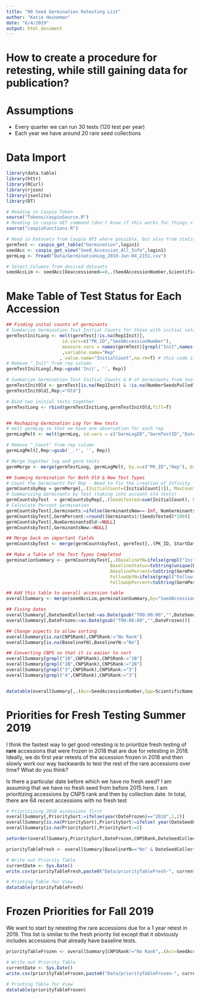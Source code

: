```yaml
---
title: "00 Seed Germination Retesting List"
author: "Katie Heineman"
date: "6/4/2019"
output: html_document
---
```


# How to create a procedure for retesting, while still gaining data for publication?

# Assumptions

+ Every quarter we can run 30 tests (120 test per year)
+ Each year we have around 20 rare seed collections

# Data Import
```r
library(data.table)
library(httr)
library(RCurl)
library(rjson)
library(jsonlite)
library(DT)

# Reading in Caspio Token
source("Tokens/caspioSource.R")
# Reading in caspio GET command (don't know if this works for things > 1000)
source("caspioFunctions.R")

# Read in Datasets from Caspio API where possible, but also from static sources where necessary
germTest <- caspio_get_table("Germination",login1)
seedAcc <- caspio_get_view("Seed_Accession_All_Info",login1)
germLog <- fread("Data/GerminationLog_2019-Jun-04_2151.csv")

# Select Columns from desired datasets
seedAccLim <- seedAcc[Deaccessioned==0,.(SeedAccessionNumber,ScientificName,CNPSRank,LocalityName,DateSeedCollected,MaternalLinesSampled,DateFrozen)]
```

# Make Table of Test Status for Each Accession

```r

## Finding inital counts of germinants
# Summarize Germination Test Initial Counts for those with initial values in the initital count columns (new database format)
germTestInitLong <- melt(germTest[!is.na(Rep1Init)],
                     id.vars=c("PK_ID","SeedAccessionNumber"),
                     measure.vars = names(germTest)[grepl("Init",names(germTest))]
                     ,variable.name="Rep"
                    , value.name="InitialCount",na.rm=T) # this code is not performing correctly
# Remove "_Init" from rep column
germTestInitLong[,Rep:=gsub('Init', '', Rep)]

# Summarize Germination Test Initial Counts & # of Germinants from test in the old format
germTestInitOld <- germTest[is.na(Rep1Init) & !is.na(NumberSeedsPulled),.(PK_ID,SeedAccessionNumber, InitialCount=NumberSeedsPulled,NumGerminantsOld=NumGerminants)]
germTestInitOld[,Rep:="Old"]

# Bind two initial tests together
germTestLong <- rbind(germTestInitLong,germTestInitOld,fill=T)


## Reshaping Germination Log for New tests
# melt germLog so that we have one observation for each rep
germLogMelt <- melt(germLog, id.vars = c("GermLogID","GermTestID","DateChange", names(germLog)[15:18]), measure.vars = names(germLog)[5:14], variable.name="Rep",value.name="measurementCount",na.rm=T)

# Remove "_Count" from rep column
germLogMelt[,Rep:=gsub('_.*', '', Rep)]

# Merge together log and germ tests
germMerge <- merge(germTestLong, germLogMelt, by.x=c("PK_ID","Rep"), by.y=c("GermTestID","Rep"), all.x=T)

## Summing Germination for Both Old & New Test Types
# Count the Germinants Per Rep - Need to fix the creation of Infinity
germCountsbyRep = germMerge[,.(InitialCount=(InitialCount[1]), MaxCount = max(as.numeric(measurementCount),na.rm=T),NumGerminantsOld=NumGerminantsOld[1]), by=c("SeedAccessionNumber","PK_ID", "Rep")] 
# Summarizing Germinants by Test (taking into account old tests)
germCountsbyTest  = germCountsbyRep[,.(SeedsTested=sum(InitialCount), GerminantsNew =sum(MaxCount,na.rm=T),NumGerminantsOld=NumGerminantsOld[1] ), by=c("SeedAccessionNumber","PK_ID")]
# Calculate Percent Germination
germCountsbyTest[,Germinants:=ifelse(GerminantsNew==-Inf, NumGerminantsOld,GerminantsNew)]
germCountsbyTest[,GermPercent:=round((Germinants)/(SeedsTested)*100)]
germCountsbyTest[,NumGerminantsOld:=NULL]
germCountsbyTest[,GerminantsNew:=NULL]

## Merge back on important fields
germCountsbyTest <- merge(germCountsbyTest, germTest[,.(PK_ID, StartDate,FinalDate,TestType, Baseline)], by="PK_ID")

## Make a Table of the Test Types Completed
germinationSummary <- germCountsbyTest[,.(BaselineYN=ifelse(grepl("Initial",toString(TestType)),"Yes","No"), 
                                       BaselineStatus=toString(unique(Baseline[TestType=="Initial"])),
                                       BaselinePercent=toString(GermPercent[TestType=="Initial"]),
                                       FollowUpYN=ifelse(grepl("Follow-up",toString(TestType)),"Yes","No"),
                                       FollowUpPercent=toString(GermPercent[TestType=="Follow-up"])),by="SeedAccessionNumber"]

## Add this table to overall accession table
overallSummary <- merge(seedAccLim,germinationSummary,by="SeedAccessionNumber",all.x=T)

## Fixing dates
overallSummary[,DateSeedCollected:=as.Date(gsub("T00:00:00","",DateSeedCollected))]
overallSummary[,DateFrozen:=as.Date(gsub("T00:00:00","",DateFrozen))]

## Change aspects to allow sorting
overallSummary[is.na(CNPSRank),CNPSRank:="No Rank"]
overallSummary[is.na(BaselineYN),BaselineYN:="No"]

## Converting CNPS so that it is easier to sort 
overallSummary[grepl("1B",CNPSRank),CNPSRank:="1B"]
overallSummary[grepl("2B",CNPSRank),CNPSRank:="2B"]
overallSummary[grepl("3",CNPSRank),CNPSRank:="3"]
overallSummary[grepl("4",CNPSRank),CNPSRank:="3"]


datatable(overallSummary[,.(Acc=SeedAccessionNumber,Spp=ScientificName,CNPSRank, Local=LocalityName, DateFrozen,BaselineYN,BaselineType=BaselineStatus,FollowUpYN)])
```

# Priorities for Fresh Testing Summer 2019

I think the fastest way to get good retesting is to prioritize fresh testing of **rare** accessions that were frozen in 2018 that are due for retesting in 2018. Ideally, we do first year retests of the accession frozen in 2018 and then slowly work our way backwards to test the rest of the rare accessions over time? What do you think?

Is there a particular date before which we have no fresh seed? I am assuming that we have no fresh seed from before 2015 here. I am prioritizing accessions by CNPS rank and then by collection date. In total, there are 64 recent accessions with no fresh test

```r
# Prioritizing 2018 accessions first
overallSummary[,PrioritySort:=ifelse(year(DateFrozen)=="2018",1,2)]
overallSummary[is.na(PrioritySort),PrioritySort:=ifelse( year(DateSeedCollected)=="2018",1.5,2)]
overallSummary[is.na(PrioritySort),PrioritySort:=2]

setorder(overallSummary,PrioritySort,DateFrozen,CNPSRank,DateSeedCollected)

priorityTableFresh <- overallSummary[BaselineYN=="No" & DateSeedCollected>"2015-01-01" & CNPSRank!="No Rank",.(Acc=SeedAccessionNumber,Spp=ScientificName,CNPSRank,LocalityName,Collected=DateSeedCollected, Frozen=DateFrozen)]

# Write out Priority Table
currentDate <- Sys.Date() 
write.csv(priorityTableFresh,paste0("Data/priorityTableFresh-", currentDate,".csv"))

# Printing Table for View
datatable(priorityTableFresh)

```

# Frozen Priorities for Fall 2019

We want to start by retesting the rare accessions due for a 1 year retest in 2019. This list is similar to the fresh priority list except that it obviously includes accessions that already have baseline tests. 

```r

priorityTableFrozen <- overallSummary[CNPSRank!="No Rank",.(Acc=SeedAccessionNumber,Spp=ScientificName,CNPSRank,LocalityName,BaselineYN,Collected=DateSeedCollected,PrioritySort, Frozen=DateFrozen)]

# Write out Priority Table
currentDate <- Sys.Date() 
write.csv(priorityTableFrozen,paste0("Data/priorityTableFrozen-", currentDate,".csv"))

# Printing Table for View
datatable(priorityTableFrozen)

```
